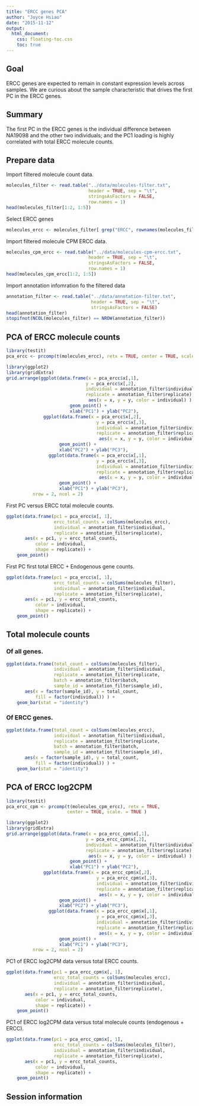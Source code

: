 ```yaml
---
title: "ERCC genes PCA"
author: "Joyce Hsiao"
date: "2015-11-12"
output: 
  html_document:
    css: floating-toc.css
    toc: true
---
```



## Goal

ERCC genes are expected to remain in constant expression levels across samples. We are curious about the sample characteristic that drives the first PC in the ERCC genes.

## Summary

The first PC in the ERCC genes is the individual difference between NA19098 and the other two individuals; and the PC1 loading is highly correlated with total ERCC molecule counts. 


## Prepare data

Import filtered molecule count data.

```r
molecules_filter <- read.table("../data/molecules-filter.txt",
                               header = TRUE, sep = "\t",
                               stringsAsFactors = FALSE,
                               row.names = 1)
head(molecules_filter[1:2, 1:5])
```

Select ERCC genes

```r
molecules_ercc <- molecules_filter[ grep("ERCC", rownames(molecules_filter)), ]
```


Import filtered molecule CPM ERCC data.

```r
molecules_cpm_ercc <- read.table("../data/molecules-cpm-ercc.txt",
                               header = TRUE, sep = "\t",
                               stringsAsFactors = FALSE,
                               row.names = 1)
head(molecules_cpm_ercc[1:2, 1:5])
```


Import annotation infomration fo the filtered data

```r
annotation_filter <- read.table("../data/annotation-filter.txt",
                                header = TRUE, sep = "\t",
                                stringsAsFactors = FALSE)
head(annotation_filter)
stopifnot(NCOL(molecules_filter) == NROW(annotation_filter))
```




## PCA of ERCC molecule counts


```r
library(testit)
pca_ercc <- prcomp(t(molecules_ercc), retx = TRUE, center = TRUE, scale. = TRUE )

library(ggplot2)
library(gridExtra)
grid.arrange(ggplot(data.frame(x = pca_ercc$x[,1], 
                              y = pca_ercc$x[,2],
                              individual = annotation_filter$individual,
                              replicate = annotation_filter$replicate),
                               aes(x = x, y = y, color = individual) ) +
                        geom_point() +
                        xlab("PC1") + ylab("PC2"), 
              ggplot(data.frame(x = pca_ercc$x[,2], 
                                  y = pca_ercc$x[,3],
                                  individual = annotation_filter$individual,
                                  replicate = annotation_filter$replicate),
                                   aes(x = x, y = y, color = individual) ) +
                    geom_point() +
                    xlab("PC2") + ylab("PC3"),
                ggplot(data.frame(x = pca_ercc$x[,1], 
                                  y = pca_ercc$x[,3],
                                  individual = annotation_filter$individual,
                                  replicate = annotation_filter$replicate),
                                   aes(x = x, y = y, color = individual) ) +
                    geom_point() +
                    xlab("PC1") + ylab("PC3"),
          nrow = 2, ncol = 2)
```


First PC versus ERCC total molecule counts.

```r
ggplot(data.frame(pc1 = pca_ercc$x[, 1],
                  ercc_total_counts = colSums(molecules_ercc),
                  individual = annotation_filter$individual,
                  replicate = annotation_filter$replicate),
       aes(x = pc1, y = ercc_total_counts,
           color = individual,
           shape = replicate)) +
    geom_point()
```

First PC first total ERCC + Endogenous gene counts.

```r
ggplot(data.frame(pc1 = pca_ercc$x[, 1],
                  ercc_total_counts = colSums(molecules_filter),
                  individual = annotation_filter$individual,
                  replicate = annotation_filter$replicate),
       aes(x = pc1, y = ercc_total_counts,
           color = individual,
           shape = replicate)) +
    geom_point()
```


## Total molecule counts


### Of all genes.

```r
ggplot(data.frame(total_count = colSums(molecules_filter),
                  individual = annotation_filter$individual,
                  replicate = annotation_filter$replicate,
                  batch = annotation_filter$batch,
                  sample_id = annotation_filter$sample_id),
       aes(x = factor(sample_id), y = total_count,
           fill = factor(individual)) ) +
    geom_bar(stat = "identity")
```


### Of ERCC genes.

```r
ggplot(data.frame(total_count = colSums(molecules_ercc),
                  individual = annotation_filter$individual,
                  replicate = annotation_filter$replicate,
                  batch = annotation_filter$batch,
                  sample_id = annotation_filter$sample_id),
       aes(x = factor(sample_id), y = total_count,
           fill = factor(individual)) ) +
    geom_bar(stat = "identity")
```



## PCA of ERCC log2CPM


```r
library(testit)
pca_ercc_cpm <- prcomp(t(molecules_cpm_ercc), retx = TRUE, 
                       center = TRUE, scale. = TRUE )

library(ggplot2)
library(gridExtra)
grid.arrange(ggplot(data.frame(x = pca_ercc_cpm$x[,1], 
                              y = pca_ercc_cpm$x[,2],
                              individual = annotation_filter$individual,
                              replicate = annotation_filter$replicate),
                               aes(x = x, y = y, color = individual) ) +
                        geom_point() +
                        xlab("PC1") + ylab("PC2"), 
              ggplot(data.frame(x = pca_ercc_cpm$x[,2], 
                                  y = pca_ercc_cpm$x[,3],
                                  individual = annotation_filter$individual,
                                  replicate = annotation_filter$replicate),
                                   aes(x = x, y = y, color = individual) ) +
                    geom_point() +
                    xlab("PC2") + ylab("PC3"),
                ggplot(data.frame(x = pca_ercc_cpm$x[,1], 
                                  y = pca_ercc_cpm$x[,3],
                                  individual = annotation_filter$individual,
                                  replicate = annotation_filter$replicate),
                                   aes(x = x, y = y, color = individual) ) +
                    geom_point() +
                    xlab("PC1") + ylab("PC3"),
          nrow = 2, ncol = 2)
```



PC1 of ERCC log2CPM data versus total ERCC counts.

```r
ggplot(data.frame(pc1 = pca_ercc_cpm$x[, 1],
                  ercc_total_counts = colSums(molecules_ercc),
                  individual = annotation_filter$individual,
                  replicate = annotation_filter$replicate),
       aes(x = pc1, y = ercc_total_counts,
           color = individual,
           shape = replicate)) +
    geom_point()
```


PC1 of ERCC log2CPM data versus total molecule counts (endogenous + ERCC).

```r
ggplot(data.frame(pc1 = pca_ercc_cpm$x[, 1],
                  ercc_total_counts = colSums(molecules_filter),
                  individual = annotation_filter$individual,
                  replicate = annotation_filter$replicate),
       aes(x = pc1, y = ercc_total_counts,
           color = individual,
           shape = replicate)) +
    geom_point()
```



## Session information
```r

```

